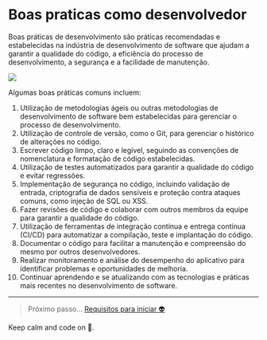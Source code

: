 
<Meta title="Guide/Good Habits" />

# Boas praticas como desenvolvedor

Boas práticas de desenvolvimento são práticas recomendadas e estabelecidas na indústria de desenvolvimento de software que ajudam a garantir a qualidade do código, a eficiência do processo de desenvolvimento, a segurança e a facilidade de manutenção.

![](https://i.gifer.com/32CH.gif)

Algumas boas práticas comuns incluem:

1. Utilização de metodologias ágeis ou outras metodologias de desenvolvimento de software bem estabelecidas para gerenciar o processo de desenvolvimento.
2. Utilização de controle de versão, como o Git, para gerenciar o histórico de alterações no código.
3. Escrever código limpo, claro e legível, seguindo as convenções de nomenclatura e formatação de código estabelecidas.
4. Utilização de testes automatizados para garantir a qualidade do código e evitar regressões.
5. Implementação de segurança no código, incluindo validação de entrada, criptografia de dados sensíveis e proteção contra ataques comuns, como injeção de SQL ou XSS.
6. Fazer revisões de código e colaborar com outros membros da equipe para garantir a qualidade do código.
7. Utilização de ferramentas de integração contínua e entrega contínua (CI/CD) para automatizar a compilação, teste e implantação do código.
8. Documentar o código para facilitar a manutenção e compreensão do mesmo por outros desenvolvedores.
9. Realizar monitoramento e análise do desempenho do aplicativo para identificar problemas e oportunidades de melhoria.
10. Continuar aprendendo e se atualizando com as tecnologias e práticas mais recentes no desenvolvimento de software.

---

> Próximo passo... [Requisitos para iniciar 👽](/?path=/docs/guide-requirements--page)

Keep calm and code on 🤘.
